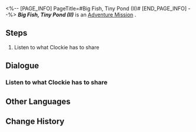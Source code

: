 <%-- [PAGE_INFO]
PageTitle=#Big Fish, Tiny Pond (II)#
[END_PAGE_INFO] --%>
{{Stub|Dialogue.}}
{{Mission Infobox
|id            = 4040334
|title         = 
|image         = <!--Mission Big Fish, Tiny Pond (II).png-->
|type          = Adventure
|event_name    = 
|chapter       = 
|requirements  = 
* [[Trailblaze Mission]] ''[[A Walk Among the Tombstones]]'' completed
* [[Adventure Mission]] ''[[Big Fish, Tiny Pond (I)]]'' completed
|summary       = <!--official mission summary from Fate's Atlas-->
|characters    = Trailblazer
|startLocation = [[<!--starting world-->]] - [[<!--starting area-->]]
|world         = <!--starting world-->
|area          = <!--starting area-->
|prev          = Big Fish, Tiny Pond (I)
|next          = 
|exp           = 
|credits       = 5000
|stellarJade   = 
|other         = {{Card List|}}
}}
'''''Big Fish, Tiny Pond (II)''''' is an [[Adventure Mission]]<!--in [world]-->.

==Steps==
# Listen to what Clockie has to share

<!--
==Gameplay Notes==

--><!--
==Trial Character==

-->
==Dialogue==
{{Stub Dialogue}}
===Listen to what Clockie has to share===
{{Mission Description|type=adventure|location=<!--to be added-->|You have brought enough Clock Credits to the Clockie Statue &mdash; Clockie, having absorbed enough dream energy, decides to showcase a signature trick to you.}}
{{Dialogue Start}}
:{{tx}}
{{Dialogue End}}

==Other Languages==
{{Other Languages
|en   = Big Fish, Tiny Pond (II)
|zhs  = 小镇上的大人物•二
|zht  = 小鎮上的大人物•二
|ja   = 小さな町の偉大な人物・2
|ko   = 작은 마을의 큰 인물•2
|es   = Pez gordo, estanque pequeño&nbsp;II
|fr   = Gros poisson dans une petite mare (II)
|ru   = Всякий кулик в своём болоте велик II
|th   = บุคคลยิ่งใหญ่ในเมืองเล็ก 2
|vi   = Nhân Vật Lớn Trong Thị Trấn 2
|de   = Große Nummer, kleine Stadt (II)
|id   = Orang Hebat di Kota Kecil (II)
|pt   = Peixe Grande, Lago Pequeno (II)
}}

==Change History==
{{Change History|2.1}}
